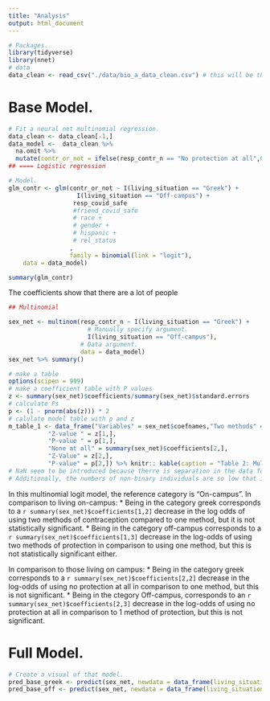 ```yaml
---
title: "Analysis"
output: html_document
---
```


```r
# Packages. 
library(tidyverse)
library(nnet)
# data 
data_clean <- read_csv("./data/bio_a_data_clean.csv") # this will be the name of the cleaned data. 
```

# Base Model. 

```r
# Fit a neural net multinomial regression. 
data_clean <- data_clean[-1,]
data_model <-  data_clean %>% 
  na.omit %>% 
  mutate(contr_or_not = ifelse(resp_contr_n == "No protection at all",0,1)) 
## ==== Logistic regression

# Model. 
glm_contr <- glm(contr_or_not ~ I(living_situation == "Greek") +
                   I(living_situation == "Off-campus") + 
                  resp_covid_safe 
                  #friend_covid_safe 
                  # race + 
                  # gender + 
                  # hispanic + 
                  # rel_status
                 , 
                 family = binomial(link = "logit"),
    data = data_model)

summary(glm_contr)
```

The coefficients show that there are a lot of people 

```r
## Multinomial 

sex_net <- multinom(resp_contr_n ~ I(living_situation == "Greek") + 
                      # Manually specify argument. 
                      I(living_situation == "Off-campus"), 
                    # Data argument. 
                    data = data_model)
sex_net %>% summary()

# make a table 
options(scipen = 999)
# make a coefficient table with P values 
z <- summary(sex_net)$coefficients/summary(sex_net)$standard.errors
# calculate Ps 
p <- (1 - pnorm(abs(z))) * 2
# calulate model table with p and z
m_table_1 <- data_frame("Variables" = sex_net$coefnames,"Two methods" = summary(sex_net)$coefficients[1,], 
           "Z-value " = z[1,],
           "P-value " = p[1,],
           "None at all" = summary(sex_net)$coefficients[2,],
           "Z-Value" = z[2,],
           "P-value" = p[2,]) %>% knitr:: kable(caption = "Table 2: Multinomial Regression Results: Base", digits = 3)
# NaN seem to be introduced because therre is separation in the data for one of them predictors. 
# Additionally, the numbers of non-binary individuals are so low that it is probably unlikely to get a response that is valid. 
```

In this multinomial logit model, the reference category is "On-campus".
In comparison to living on-campus: 
* Being in the category greek corresponds to a `r summary(sex_net)$coefficients[1,2]` decrease in the log odds of using two methods of contraception compared to one method, but it is not statistically significant. 
* Being in the category off-campus corresponds to a `r summary(sex_net)$coefficients[1,3]` decrease in the log-odds of using two methods of protection in comparison to using one method, but this is not statistically significant either. 

In comparison to those living on campus: 
* Being in the category greek corresponds to a `r summary(sex_net)$coefficients[2,2]` decrease in the log-odds of using no protection at all in comparison to one method, but this is not significant. 
* Being in the ctegory Off-campus, corresponds to an `r summary(sex_net)$coefficients[2,3]` decrease in the log-odds of using no protection at all in comparison to 1 method of protection, but this is not significant. 

# Full Model. 

```r
# Create a visual of that model. 
pred_base_greek <- predict(sex_net, newdata = data_frame(living_situation = "Greek"), type = "probs") 
pred_base_off <- predict(sex_net, newdata = data_frame(living_situation = "Off-campus"), type = "probs") 

```

